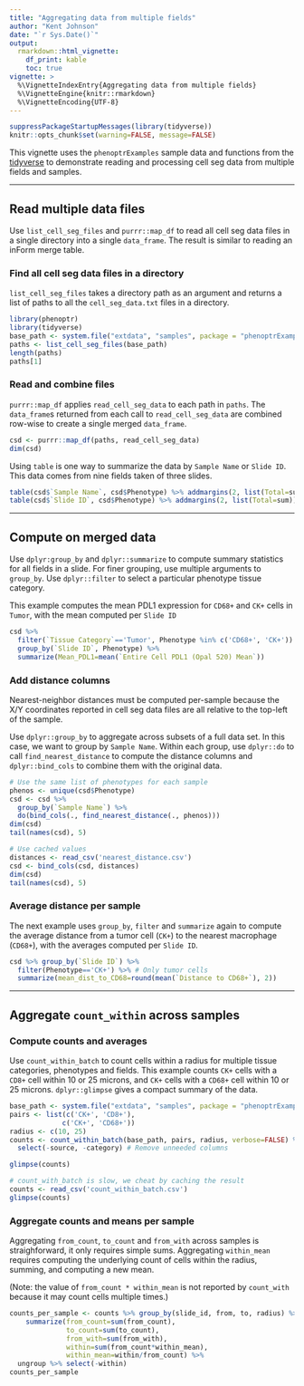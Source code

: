 ```yaml
---
title: "Aggregating data from multiple fields"
author: "Kent Johnson"
date: "`r Sys.Date()`"
output: 
  rmarkdown::html_vignette:
    df_print: kable
    toc: true
vignette: >
  %\VignetteIndexEntry{Aggregating data from multiple fields}
  %\VignetteEngine{knitr::rmarkdown}
  %\VignetteEncoding{UTF-8}
---
```


```r
suppressPackageStartupMessages(library(tidyverse))
knitr::opts_chunk$set(warning=FALSE, message=FALSE)
```

<style type="text/css">
img { 
  border: none;
}
table {
    width: auto !important;
}
</style>

This vignette uses the `phenoptrExamples` sample data
and functions from the [tidyverse](http://tidyverse.org/) to demonstrate
reading and processing cell seg data from multiple fields and samples.

----

## Read multiple data files

Use `list_cell_seg_files` and `purrr::map_df` to read all
cell seg data files in a single directory into a single `data_frame`.
The result is
similar to reading an inForm merge table.

### Find all cell seg data files in a directory

`list_cell_seg_files` takes a directory path as an argument and 
returns a list of paths to all the `cell_seg_data.txt`
files in a directory.

```r
library(phenoptr)
library(tidyverse)
base_path <- system.file("extdata", "samples", package = "phenoptrExamples")
paths <- list_cell_seg_files(base_path)
length(paths)
paths[1]
```

### Read and combine files

`purrr::map_df` applies `read_cell_seg_data` to each path in `paths`. The
`data_frame`s returned from each
call to `read_cell_seg_data` are combined row-wise to create a single
merged `data_frame`. 

```r
csd <- purrr::map_df(paths, read_cell_seg_data)
dim(csd)
```

Using `table` is one way to summarize the data by `Sample Name` or `Slide ID`.
This data comes from nine fields taken of three slides.

```r
table(csd$`Sample Name`, csd$Phenotype) %>% addmargins(2, list(Total=sum))
table(csd$`Slide ID`, csd$Phenotype) %>% addmargins(2, list(Total=sum))
```

----

## Compute on merged data

Use `dplyr:group_by` and `dplyr::summarize`
to compute summary statistics for all fields
in a slide. For finer grouping, use multiple arguments to `group_by`. 
Use `dplyr::filter` to select a particular phenotype tissue category.

This example computes the mean PDL1 expression for `CD68+` and `CK+` cells
in `Tumor`, with the mean computed per `Slide ID`

```r
csd %>% 
  filter(`Tissue Category`=='Tumor', Phenotype %in% c('CD68+', 'CK+')) %>% 
  group_by(`Slide ID`, Phenotype) %>% 
  summarize(Mean_PDL1=mean(`Entire Cell PDL1 (Opal 520) Mean`))
```

### Add distance columns

Nearest-neighbor distances must be computed per-sample because the X/Y
coordinates reported in cell seg data files are all relative to the top-left
of the sample.

Use `dplyr::group_by` to aggregate across subsets of a full
data set. In this case, we want to group by `Sample Name`. Within each
group, use `dplyr::do` to call `find_nearest_distance` to compute the distance
columns and `dplyr::bind_cols` to combine them with the original data.

```r
# Use the same list of phenotypes for each sample
phenos <- unique(csd$Phenotype)
csd <- csd %>%
  group_by(`Sample Name`) %>%
  do(bind_cols(., find_nearest_distance(., phenos)))
dim(csd)
tail(names(csd), 5)
```
```r
# Use cached values
distances <- read_csv('nearest_distance.csv')
csd <- bind_cols(csd, distances)
dim(csd)
tail(names(csd), 5)
```


### Average distance per sample

The next example uses `group_by`, `filter` and `summarize` again to
compute the average distance from a tumor cell
(`CK+`) to the nearest macrophage (`CD68+`), with the averages computed
per `Slide ID`.

```r
csd %>% group_by(`Slide ID`) %>% 
  filter(Phenotype=='CK+') %>% # Only tumor cells
  summarize(mean_dist_to_CD68=round(mean(`Distance to CD68+`), 2))
```

----

## Aggregate `count_within` across samples

### Compute counts and averages

Use `count_within_batch` to count cells within a radius for 
multiple tissue categories, phenotypes and fields. 
This example counts `CK+` cells with a `CD8+` cell within 10 or 25 microns,
and `CK+` cells with a `CD68+` cell within 10 or 25 microns.
`dplyr::glimpse` gives a compact summary of the data.

```r
base_path <- system.file("extdata", "samples", package = "phenoptrExamples")
pairs <- list(c('CK+', 'CD8+'),
             c('CK+', 'CD68+'))
radius <- c(10, 25)
counts <- count_within_batch(base_path, pairs, radius, verbose=FALSE) %>% 
  select(-source, -category) # Remove unneeded columns

glimpse(counts)
```
```r
# count_with_batch is slow, we cheat by caching the result
counts <- read_csv('count_within_batch.csv')
glimpse(counts)
```

### Aggregate counts and means per sample

Aggregating `from_count`, `to_count` and `from_with`
across samples is straighforward, it only requires
simple sums. Aggregating `within_mean` requires computing the underlying 
count of cells within the radius, summing, and computing a new mean.

(Note: the value of `from_count * within_mean` is not reported by
`count_with` because it may count cells multiple times.)

```r
counts_per_sample <- counts %>% group_by(slide_id, from, to, radius) %>% 
    summarize(from_count=sum(from_count),
              to_count=sum(to_count),
              from_with=sum(from_with),
              within=sum(from_count*within_mean),
              within_mean=within/from_count) %>%
  ungroup %>% select(-within)
counts_per_sample
```

